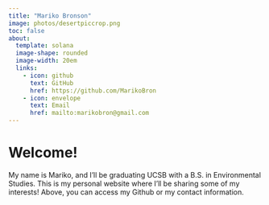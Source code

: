 ```yaml
---
title: "Mariko Bronson"
image: photos/desertpiccrop.png
toc: false
about: 
  template: solana
  image-shape: rounded
  image-width: 20em
  links:
    - icon: github
      text: GitHub
      href: https://github.com/MarikoBron
    - icon: envelope
      text: Email
      href: mailto:marikobron@gmail.com
---
```


# Welcome!

My name is Mariko, and I'll be graduating UCSB with a B.S. in Environmental Studies. This is my personal website where I'll be sharing some of my interests! Above, you can access my Github or my contact information. 
